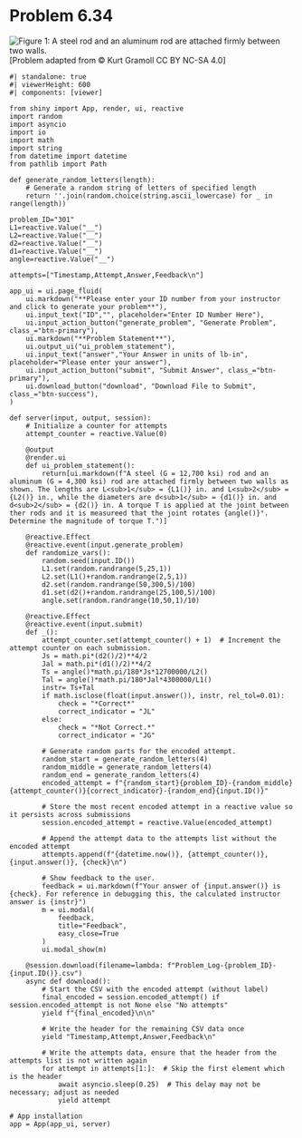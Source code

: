 # Problem 6.34 {.unnumbered}

![Figure 1: A steel rod and an aluminum rod are attached firmly between two walls.](images/301.png){fig-alt="Picture with a steel rod and an aluminum rod attached firmly between two walls. The aluminum rod has a length of L1 and a diameter of d1. The steel rod has a length of L2 and a diameter of d2."}
\[Problem adapted from © Kurt Gramoll CC BY NC-SA 4.0\]
```shinylive-python
#| standalone: true
#| viewerHeight: 600
#| components: [viewer]

from shiny import App, render, ui, reactive
import random
import asyncio
import io
import math
import string
from datetime import datetime
from pathlib import Path

def generate_random_letters(length):
    # Generate a random string of letters of specified length
    return ''.join(random.choice(string.ascii_lowercase) for _ in range(length))  

problem_ID="301"
L1=reactive.Value("__")
L2=reactive.Value("__")
d2=reactive.Value("__")
d1=reactive.Value("__")
angle=reactive.Value("__")
  
attempts=["Timestamp,Attempt,Answer,Feedback\n"]

app_ui = ui.page_fluid(
    ui.markdown("**Please enter your ID number from your instructor and click to generate your problem**"),
    ui.input_text("ID","", placeholder="Enter ID Number Here"),
    ui.input_action_button("generate_problem", "Generate Problem", class_="btn-primary"),
    ui.markdown("**Problem Statement**"),
    ui.output_ui("ui_problem_statement"),
    ui.input_text("answer","Your Answer in units of lb-in", placeholder="Please enter your answer"),
    ui.input_action_button("submit", "Submit Answer", class_="btn-primary"),
    ui.download_button("download", "Download File to Submit", class_="btn-success"),
)

def server(input, output, session):
    # Initialize a counter for attempts
    attempt_counter = reactive.Value(0)

    @output
    @render.ui
    def ui_problem_statement():
        return[ui.markdown(f"A steel (G = 12,700 ksi) rod and an aluminum (G = 4,300 ksi) rod are attached firmly between two walls as shown. The lengths are L<sub>1</sub> = {L1()} in. and L<sub>2</sub> = {L2()} in., while the diameters are d<sub>1</sub> = {d1()} in. and d<sub>2</sub> = {d2()} in. A torque T is applied at the joint between ther rods and it is measureed that the joint rotates {angle()}°. Determine the magnitude of torque T.")]
    
    @reactive.Effect
    @reactive.event(input.generate_problem)
    def randomize_vars():
        random.seed(input.ID())
        L1.set(random.randrange(5,25,1))
        L2.set(L1()+random.randrange(2,5,1))
        d2.set(random.randrange(50,300,5)/100)
        d1.set(d2()+random.randrange(25,100,5)/100)
        angle.set(random.randrange(10,50,1)/10)
        
    @reactive.Effect
    @reactive.event(input.submit)
    def _():
        attempt_counter.set(attempt_counter() + 1)  # Increment the attempt counter on each submission.
        Js = math.pi*(d2()/2)**4/2
        Jal = math.pi*(d1()/2)**4/2
        Ts = angle()*math.pi/180*Js*12700000/L2()
        Tal = angle()*math.pi/180*Jal*4300000/L1()
        instr= Ts+Tal
        if math.isclose(float(input.answer()), instr, rel_tol=0.01):
            check = "*Correct*"
            correct_indicator = "JL"
        else:
            check = "*Not Correct.*"
            correct_indicator = "JG"

        # Generate random parts for the encoded attempt.
        random_start = generate_random_letters(4)
        random_middle = generate_random_letters(4)
        random_end = generate_random_letters(4)
        encoded_attempt = f"{random_start}{problem_ID}-{random_middle}{attempt_counter()}{correct_indicator}-{random_end}{input.ID()}"

        # Store the most recent encoded attempt in a reactive value so it persists across submissions
        session.encoded_attempt = reactive.Value(encoded_attempt)

        # Append the attempt data to the attempts list without the encoded attempt
        attempts.append(f"{datetime.now()}, {attempt_counter()}, {input.answer()}, {check}\n")

        # Show feedback to the user.
        feedback = ui.markdown(f"Your answer of {input.answer()} is {check}. For reference in debugging this, the calculated instructor answer is {instr}")
        m = ui.modal(
            feedback,
            title="Feedback",
            easy_close=True
        )
        ui.modal_show(m)

    @session.download(filename=lambda: f"Problem_Log-{problem_ID}-{input.ID()}.csv")
    async def download():
        # Start the CSV with the encoded attempt (without label)
        final_encoded = session.encoded_attempt() if session.encoded_attempt is not None else "No attempts"
        yield f"{final_encoded}\n\n"
        
        # Write the header for the remaining CSV data once
        yield "Timestamp,Attempt,Answer,Feedback\n"
        
        # Write the attempts data, ensure that the header from the attempts list is not written again
        for attempt in attempts[1:]:  # Skip the first element which is the header
            await asyncio.sleep(0.25)  # This delay may not be necessary; adjust as needed
            yield attempt
            
# App installation
app = App(app_ui, server)
```
